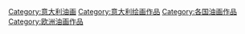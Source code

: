 [[Category:意大利油画|Category:意大利油画]]
[[Category:意大利绘画作品|Category:意大利绘画作品]]
[[Category:各国油画作品|Category:各国油画作品]]
[[Category:欧洲油画作品|Category:欧洲油画作品]]